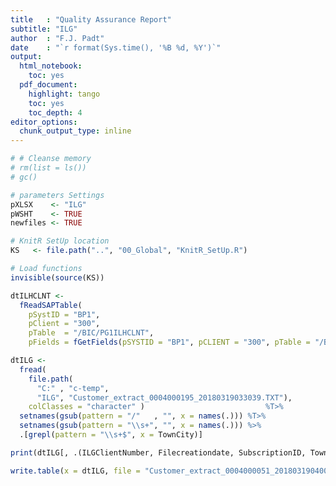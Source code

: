 ```yaml
---
title   : "Quality Assurance Report"
subtitle: "ILG"
author  : "F.J. Padt"
date    : "`r format(Sys.time(), '%B %d, %Y')`"
output:
  html_notebook:
    toc: yes
  pdf_document:
    highlight: tango
    toc: yes
    toc_depth: 4
editor_options: 
  chunk_output_type: inline
---
```


```r

# # Cleanse memory
# rm(list = ls())
# gc()

# parameters Settings
pXLSX    <- "ILG" 
pWSHT    <- TRUE
newfiles <- TRUE

# KnitR SetUp location
KS   <- file.path("..", "00_Global", "KnitR_SetUp.R")

# Load functions
invisible(source(KS))

```

```r
dtILHCLNT <- 
  fReadSAPTable(
    pSystID = "BP1",
    pClient = "300",
    pTable  = "/BIC/PG1ILHCLNT",
    pFields = fGetFields(pSYSTID = "BP1", pCLIENT = "300", pTable = "/BIC/PG1ILHCLNT"))
```


```r
dtILG <- 
  fread(
    file.path(
      "C:" , "c-temp", 
      "ILG", "Customer_extract_0004000195_20180319033039.TXT"), 
    colClasses = "character" )                           %T>% 
  setnames(gsub(pattern = "/"   , "", x = names(.))) %T>%
  setnames(gsub(pattern = "\\s+", "", x = names(.))) %>%
  .[grepl(pattern = "\\s+$", x = TownCity)]           

print(dtILG[, .(ILGClientNumber, Filecreationdate, SubscriptionID, TownCity )])

write.table(x = dtILG, file = "Customer_extract_0004000051_20180319040026_ERR")
```


